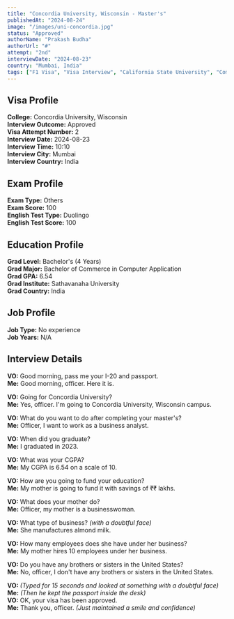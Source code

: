 ```yaml
---
title: "Concordia University, Wisconsin - Master's"
publishedAt: "2024-08-24"
image: "/images/uni-concordia.jpg"
status: "Approved"
authorName: "Prakash Budha"
authorUrl: "#"
attempt: "2nd"
interviewDate: "2024-08-23"
country: "Mumbai, India"
tags: ["F1 Visa", "Visa Interview", "California State University", "Computer Science", "Study Abroad", "UMKC", "India", "GRE", "IELTS", "Software Engineer"]
---
```


## Visa Profile

**College:** Concordia University, Wisconsin  
**Interview Outcome:** Approved  
**Visa Attempt Number:** 2  
**Interview Date:** 2024-08-23  
**Interview Time:** 10:10  
**Interview City:** Mumbai  
**Interview Country:** India


## Exam Profile

**Exam Type:** Others  
**Exam Score:** 100  
**English Test Type:** Duolingo  
**English Test Score:** 100

## Education Profile

**Grad Level:** Bachelor's (4 Years)  
**Grad Major:** Bachelor of Commerce in Computer Application  
**Grad GPA:** 6.54  
**Grad Institute:** Sathavanaha University  
**Grad Country:** India

## Job Profile

**Job Type:** No experience  
**Job Years:** N/A


## Interview Details

**VO:** Good morning, pass me your I-20 and passport.  
**Me:** Good morning, officer. Here it is.

**VO:** Going for Concordia University?  
**Me:** Yes, officer. I'm going to Concordia University, Wisconsin campus.

**VO:** What do you want to do after completing your master's?  
**Me:** Officer, I want to work as a business analyst.

**VO:** When did you graduate?  
**Me:** I graduated in 2023.

**VO:** What was your CGPA?  
**Me:** My CGPA is 6.54 on a scale of 10.

**VO:** How are you going to fund your education?  
**Me:** My mother is going to fund it with savings of ₹₹ lakhs.

**VO:** What does your mother do?  
**Me:** Officer, my mother is a businesswoman.

**VO:** What type of business? *(with a doubtful face)*  
**Me:** She manufactures almond milk.

**VO:** How many employees does she have under her business?  
**Me:** My mother hires 10 employees under her business.

**VO:** Do you have any brothers or sisters in the United States?  
**Me:** No, officer, I don't have any brothers or sisters in the United States.

**VO:** *(Typed for 15 seconds and looked at something with a doubtful face)*  
**Me:** *(Then he kept the passport inside the desk)*  
**VO:** OK, your visa has been approved.  
**Me:** Thank you, officer. *(Just maintained a smile and confidence)*
